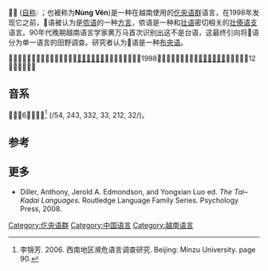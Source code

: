 {{CJK-New-Char|235FC|ver=B}}
{{全局僻字|𣗼|左木字旁右員}}
{{Infobox language
|name=𣗼语
|nativename={{lang|vi|Vên}}<br />{{lang|enc|Ainh}}
|pronunciation={{IPA|/aiɲ53/}}
|states=[[越南|越南]]
|region=[[高平省|高平省]]
|ethnicity=部分[[侬族|侬族]]
|speakers=200
|date=1998
|ref=e18
|familycolor=壮侗语系
|fam2=[[仡央语群|仡央语群]]
|fam3=央–标
|fam4=[[布央语|布央语]]
|script= [[越南语字母|越南语字母]]
|iso3=enc
|glotto=ennn1243
|glottorefname=En
}}

'''𣗼语''' ([[内名|自称]]: ''{{IPA|aiɲ53}}''；也被称为'''Nùng Vên''')是一种在越南使用的[[仡央语群|仡央语群]]语言，在1998年发现它之前，𣗼语被认为是[[侬语|侬语]]的一种[[方言|方言]]，侬语是一种和[[壮语|壮语]]密切相关的[[壮傣语支|壮傣语支]]语言。90年代晚期越南语言学家黄万马首次识别出这不是台语，这最终引向将𣗼语分为单一语言的田野调查。研究者认为𣗼语是一种[[布央语|布央语]]。

𣗼语使用者主要生活在越南北部和[[广西省|广西省]][[靖西市|靖西市]]接壤的边境地区。1998年𣗼语使用者在距离[[高平省|高平省]][[河广县|河广县]]内村社以东12公里被发现。

==音系==
𣗼语有6个声调：<ref>李锦芳. 2006. 西南地区濒危语言调查研究. Beijing: Minzu University. page 90.</ref> {{IPA|/ ˥˦, ˨˦˧, ˧˧˨, ˧, ˨˩˨, ˧˨ /}} (/54, 243, 332, 33, 212, 32/)。

==参考==
{{Reflist}}

==更多==
*Diller, Anthony, Jerold A. Edmondson, and Yongxian Luo ed. ''The Tai–Kadai Languages''. Routledge Language Family Series. Psychology Press, 2008.

{{越南语言}}
{{Tai-Kadai languages}}

[[Category:仡央语群|Category:仡央语群]]
[[Category:中国语言|Category:中国语言]]
[[Category:越南语言|Category:越南语言]]